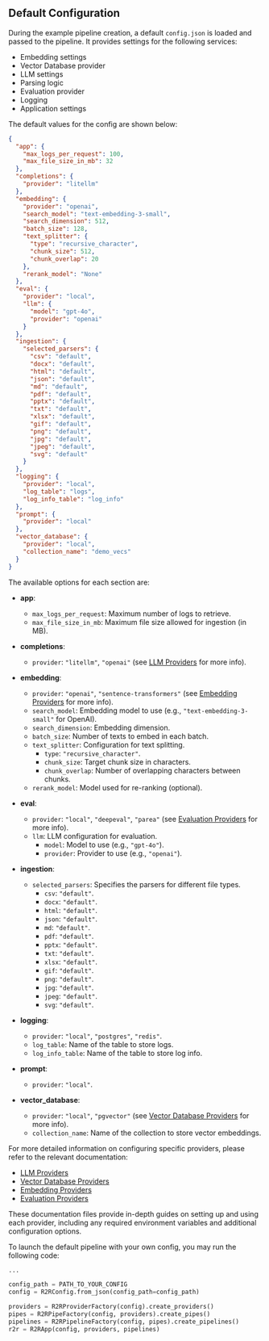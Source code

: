 ## Default Configuration

During the example pipeline creation, a default `config.json` is loaded and passed to the pipeline. It provides settings for the following services:

- Embedding settings
- Vector Database provider
- LLM settings
- Parsing logic
- Evaluation provider
- Logging
- Application settings

The default values for the config are shown below:

```json
{
  "app": {
    "max_logs_per_request": 100,
    "max_file_size_in_mb": 32
  },
  "completions": {
    "provider": "litellm"
  },
  "embedding": {
    "provider": "openai",
    "search_model": "text-embedding-3-small",
    "search_dimension": 512,
    "batch_size": 128,
    "text_splitter": {
      "type": "recursive_character",
      "chunk_size": 512,
      "chunk_overlap": 20
    },
    "rerank_model": "None"
  },  
  "eval": {
    "provider": "local",
    "llm": {
      "model": "gpt-4o",
      "provider": "openai"
    }
  },
  "ingestion": {
    "selected_parsers": {
      "csv": "default",
      "docx": "default",
      "html": "default",
      "json": "default",
      "md": "default",
      "pdf": "default",
      "pptx": "default",
      "txt": "default",
      "xlsx": "default",
      "gif": "default",
      "png": "default",
      "jpg": "default",
      "jpeg": "default",
      "svg": "default"
    }
  },
  "logging": {
    "provider": "local",
    "log_table": "logs",
    "log_info_table": "log_info"
  },
  "prompt": {
    "provider": "local"
  },
  "vector_database": {
    "provider": "local",
    "collection_name": "demo_vecs"
  }
}
```

The available options for each section are:

- **app**:
  - `max_logs_per_request`: Maximum number of logs to retrieve.
  - `max_file_size_in_mb`: Maximum file size allowed for ingestion (in MB).

- **completions**:
  - `provider`: `"litellm"`, `"openai"` (see [LLM Providers](/providers/llms.md) for more info).

- **embedding**:
  - `provider`: `"openai"`, `"sentence-transformers"` (see [Embedding Providers](/providers/embeddings.md) for more info).
  - `search_model`: Embedding model to use (e.g., `"text-embedding-3-small"` for OpenAI).
  - `search_dimension`: Embedding dimension.
  - `batch_size`: Number of texts to embed in each batch.
  - `text_splitter`: Configuration for text splitting.
    - `type`: `"recursive_character"`.
    - `chunk_size`: Target chunk size in characters.
    - `chunk_overlap`: Number of overlapping characters between chunks.
  - `rerank_model`: Model used for re-ranking (optional).

- **eval**:
  - `provider`: `"local"`, `"deepeval"`, `"parea"` (see [Evaluation Providers](/providers/evals.md) for more info).
  - `llm`: LLM configuration for evaluation.
    - `model`: Model to use (e.g., `"gpt-4o"`).
    - `provider`: Provider to use (e.g., `"openai"`).

- **ingestion**:
  - `selected_parsers`: Specifies the parsers for different file types.
    - `csv`: `"default"`.
    - `docx`: `"default"`.
    - `html`: `"default"`.
    - `json`: `"default"`.
    - `md`: `"default"`.
    - `pdf`: `"default"`.
    - `pptx`: `"default"`.
    - `txt`: `"default"`.
    - `xlsx`: `"default"`.
    - `gif`: `"default"`.
    - `png`: `"default"`.
    - `jpg`: `"default"`.
    - `jpeg`: `"default"`.
    - `svg`: `"default"`.

- **logging**:
  - `provider`: `"local"`, `"postgres"`, `"redis"`.
  - `log_table`: Name of the table to store logs.
  - `log_info_table`: Name of the table to store log info.

- **prompt**:
  - `provider`: `"local"`.

- **vector_database**:
  - `provider`: `"local"`, `"pgvector"` (see [Vector Database Providers](/providers/vector-databases.md) for more info).
  - `collection_name`: Name of the collection to store vector embeddings.

For more detailed information on configuring specific providers, please refer to the relevant documentation:

- [LLM Providers](/providers/llms.md)
- [Vector Database Providers](/providers/vector-databases.md)
- [Embedding Providers](/providers/embeddings.md)
- [Evaluation Providers](/providers/evals.md)

These documentation files provide in-depth guides on setting up and using each provider, including any required environment variables and additional configuration options.

To launch the default pipeline with your own config, you may run the following code:

```python
...

config_path = PATH_TO_YOUR_CONFIG
config = R2RConfig.from_json(config_path=config_path)

providers = R2RProviderFactory(config).create_providers()
pipes = R2RPipeFactory(config, providers).create_pipes()
pipelines = R2RPipelineFactory(config, pipes).create_pipelines()
r2r = R2RApp(config, providers, pipelines)
```